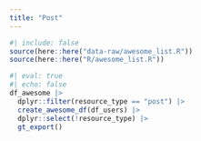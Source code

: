 ```yaml
---
title: "Post"
---
```


```r
#| include: false
source(here::here("data-raw/awesome_list.R"))
source(here::here("R/awesome_list.R"))
```

```r
#| eval: true
#| echo: false
df_awesome |> 
  dplyr::filter(resource_type == "post") |> 
  create_awesome_df(df_users) |> 
  dplyr::select(!resource_type) |> 
  gt_export()
```
